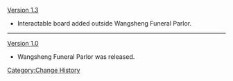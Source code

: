 [[Version 1.3]]
* Interactable board added outside Wangsheng Funeral Parlor.
----
[[Version 1.0]]
* Wangsheng Funeral Parlor was released.
<noinclude>[[Category:Change History]]</noinclude>